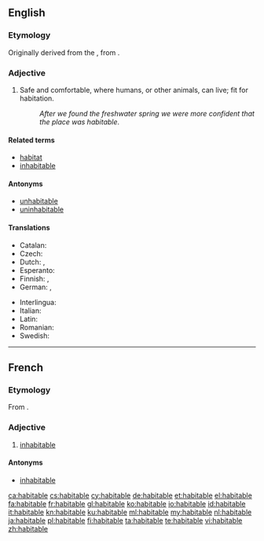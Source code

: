 ==English==

===Etymology===
Originally derived from the {{etyl|la|en}} {{term/t|la|habitābilis||habitable}}, from {{term/t|la|habitō||dwell, live}}.

===Adjective===
{{en-adj}}

# Safe and comfortable, where humans, or other animals, can live; fit for habitation.
#: ''After we found the freshwater spring we were more confident that the place was habitable''.

====Related terms====
* [[habitat]]
* [[inhabitable]]

====Antonyms====
* [[unhabitable]]
* [[uninhabitable]]

====Translations====
{{trans-top|where humans or other animals can live}}
* Catalan: {{t|ca|habitable}}
* Czech: {{t-|cs|obyvatelný}}
* Dutch: {{t+|nl|bewoonbaar}}, {{t+|nl|bewoonbare}}
* Esperanto: {{t-|eo|enloĝebla}}
* Finnish: {{t-|fi|asuttava}}, {{t-|fi|asuinkelpoinen}}
* German: {{t+|de|bewohnbar}}, {{t+|de|habitabel}}
{{trans-mid}}
* Interlingua: {{t-|ia|habitabile}}
* Italian: {{t+|it|abitabile}}
* Latin: {{t-|la|habitabilis}}
* Romanian: {{t-|ro|locuibil}}
* Swedish: {{t+|sv|beboelig}}
{{trans-bottom}}

----

==French==

===Etymology===
From {{etyl|la|fr}} {{term|habitabilis|lang=la}}.

===Adjective===
{{fr-adj|mf}}

# [[inhabitable]]

====Antonyms====
* [[inhabitable]]

[[ca:habitable]]
[[cs:habitable]]
[[cy:habitable]]
[[de:habitable]]
[[et:habitable]]
[[el:habitable]]
[[fa:habitable]]
[[fr:habitable]]
[[gl:habitable]]
[[ko:habitable]]
[[io:habitable]]
[[id:habitable]]
[[it:habitable]]
[[kn:habitable]]
[[ku:habitable]]
[[ml:habitable]]
[[my:habitable]]
[[nl:habitable]]
[[ja:habitable]]
[[pl:habitable]]
[[fi:habitable]]
[[ta:habitable]]
[[te:habitable]]
[[vi:habitable]]
[[zh:habitable]]